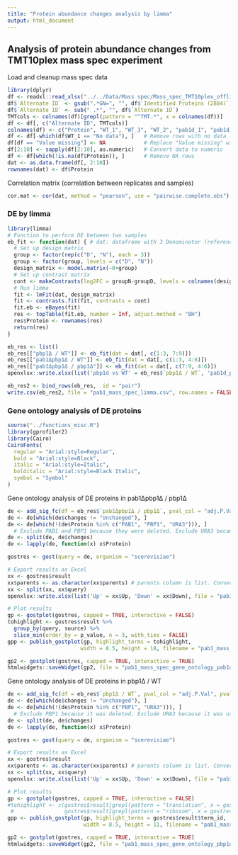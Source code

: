 ```yaml
---
title: "Protein abundance changes analysis by limma"
output: html_document
---
```


## Analysis of protein abundance changes from TMT10plex mass spec experiment

Load and cleanup mass spec data
```r
library(dplyr)
df <- readxl::read_xlsx("../../Data/Mass spec/Mass_spec_TMT10plex_offlinefractionated_log2_normalized_intensity_median_normalization.xlsx")
df$`Alternate ID` <- gsub(".*GN=", "", df$`Identified Proteins (2884)`)
df$`Alternate ID` <- sub(" .*", "", df$`Alternate ID`)
TMTcols <- colnames(df)[grepl(pattern = "^TMT.*", x = colnames(df))]
df <- df[, c("Alternate ID", TMTcols)]
colnames(df) <- c("Protein", "WT_1", "WT_3", "WT_2", "pab1d_1", "pab1d_3", "pab1d_2", "pbp1d_2", "pbp1d_1", "pbp1d_3")
df <- df[-which(df$WT_1 == "No data"), ]   # Remove rows with no data
df[df == "Value missing"] <- NA            # Replace "Value missing" with NA
df[2:10] <- sapply(df[2:10], as.numeric)   # Convert data to numeric
df <- df[which(!is.na(df$Protein)), ]      # Remove NA rows
dat <- as.data.frame(df[, 2:10])
rownames(dat) <- df$Protein
```

Correlation matrix (correlation between replicates and samples)
```r
cor.mat <- cor(dat, method = "pearson", use = "pairwise.complete.obs")
```

### DE by limma
```r
library(limma)
# Function to perform DE between two samples
eb_fit <- function(dat) { # dat: dataframe with 3 Denominator (reference) columns followed by 3 Numerator columns
  # Set up design matrix
  group <- factor(rep(c("D", "N"), each = 3))
  group <- factor(group, levels = c("D", "N"))
  design_matrix <- model.matrix(~0+group)
  # Set up contrast matrix
  cont <- makeContrasts(log2FC = groupN-groupD, levels = colnames(design_matrix))
  # Run limma
  fit <- lmFit(dat, design_matrix)
  fit <- contrasts.fit(fit, contrasts = cont)
  fit.eb <- eBayes(fit)
  res <- topTable(fit.eb, number = Inf, adjust.method = "BH")
  res$Protein <- rownames(res)
  return(res)
}
```
```r
eb_res <- list()
eb_res[["pbp1Δ / WT"]] <- eb_fit(dat = dat[, c(1:3, 7:9)])
eb_res[["pab1Δpbp1Δ / WT"]] <- eb_fit(dat = dat[, c(1:3, 4:6)])
eb_res[["pab1Δpbp1Δ / pbp1Δ"]] <- eb_fit(dat = dat[, c(7:9, 4:6)])
openxlsx::write.xlsx(list('pbp1d vs WT' = eb_res$`pbp1Δ / WT`, 'pab1d_pbp1d vs WT' = eb_res$`pab1Δpbp1Δ / WT`, "pab1d_pbp1d vs pbp1d" = eb_res$`pab1Δpbp1Δ / pbp1Δ`), file = "pab1_mass_spec_limma.xlsx")

eb_res2 <- bind_rows(eb_res, .id = "pair")
write.csv(eb_res2, file = "pab1_mass_spec_limma.csv", row.names = FALSE, quote = FALSE)
```

### Gene ontology analysis of DE proteins
```r
source("../functions_misc.R")
library(gprofiler2)
library(Cairo)
CairoFonts(
  regular = "Arial:style=Regular",
  bold = "Arial:style=Black",
  italic = "Arial:style=Italic",
  bolditalic = "Arial:style=Black Italic",
  symbol = "Symbol"
)
```

Gene ontology analysis of DE proteins in pab1Δpbp1Δ / pbp1Δ
```r
de <- add_sig_fc(df = eb_res$`pab1Δpbp1Δ / pbp1Δ`, pval_col = "adj.P.Val", pval_cutoff = 0.015, log2FC_col = "logFC", log2FC_cutoff = 0)
de <- de[which(de$changes != "Unchanged"), ] 
de <- de[which(!(de$Protein %in% c("PAB1", "PBP1", "URA3"))), ] 
  # Exclude PAB1 and PBP1 because they were deleted. Exclude URA3 because it was used as a selection marker for PBP1 deletion.
de <- split(de, de$changes)
de <- lapply(de, function(x) x$Protein)
```
```r
gostres <- gost(query = de, organism = "scerevisiae")

# Export results as Excel
xx <- gostres$result
xx$parents <- as.character(xx$parents) # parents column is list. Convert to character before exporting
xx <- split(xx, xx$query)
openxlsx::write.xlsx(list('Up' = xx$Up, 'Down' = xx$Down), file = "pab1_mass_spec_gene_ontology_pab1d-vs-pbp1d.xlsx")

# Plot results
gp <- gostplot(gostres, capped = TRUE, interactive = FALSE)
tohighlight <- gostres$result %>%
  group_by(query, source) %>%
  slice_min(order_by = p_value, n = 3, with_ties = FALSE)
gpp <- publish_gostplot(gp, highlight_terms = tohighlight, 
                       width = 8.5, height = 18, filename = "pab1_mass_spec_gene_ontology_pab1d-vs-pbp1d.pdf")

gp2 <- gostplot(gostres, capped = TRUE, interactive = TRUE)
htmlwidgets::saveWidget(gp2, file = "pab1_mass_spec_gene_ontology_pab1d-vs-pbp1d.html")
```

Gene ontology analysis of DE proteins in pbp1Δ / WT
```r
de <- add_sig_fc(df = eb_res$`pbp1Δ / WT`, pval_col = "adj.P.Val", pval_cutoff = 0.015, log2FC_col = "logFC", log2FC_cutoff = 0)
de <- de[which(de$changes != "Unchanged"), ] 
de <- de[which(!(de$Protein %in% c("PBP1", "URA3"))), ] 
  # Exclude PBP1 because it was deleted. Exclude URA3 because it was used as a selection marker for PBP1 deletion.
de <- split(de, de$changes)
de <- lapply(de, function(x) x$Protein)
```
```r
gostres <- gost(query = de, organism = "scerevisiae")

# Export results as Excel
xx <- gostres$result
xx$parents <- as.character(xx$parents) # parents column is list. Convert to character before exporting
xx <- split(xx, xx$query)
openxlsx::write.xlsx(list('Up' = xx$Up, 'Down' = xx$Down), file = "pab1_mass_spec_gene_ontology_pbp1d-vs-WT.xlsx")

# Plot results
gp <- gostplot(gostres, capped = TRUE, interactive = FALSE)
#tohighlight <- c(gostres$result[grepl(pattern = "translation", x = gostres$result$term_name), ]$term_id,
 #                gostres$result[grepl(pattern = "ribosom", x = gostres$result$term_name), ]$term_id)
gpp <- publish_gostplot(gp, highlight_terms = gostres$result$term_id, 
                        width = 8.5, height = 11, filename = "pab1_mass_spec_gene_ontology_pbp1d-vs-WT.pdf")

gp2 <- gostplot(gostres, capped = TRUE, interactive = TRUE)
htmlwidgets::saveWidget(gp2, file = "pab1_mass_spec_gene_ontology_pbp1d-vs-WT.html")
```
